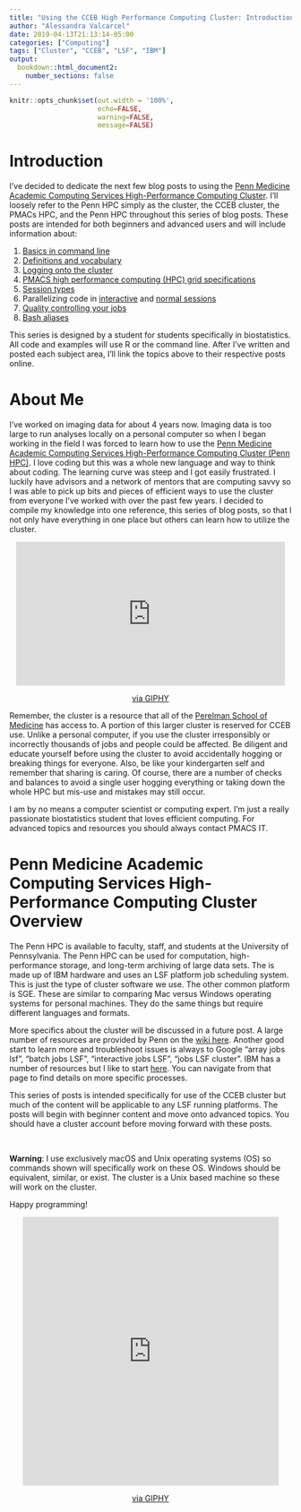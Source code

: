 ```yaml
---
title: "Using the CCEB High Performance Computing Cluster: Introduction"
author: "Alessandra Valcarcel"
date: 2019-04-13T21:13:14-05:00
categories: ["Computing"]
tags: ["Cluster", "CCEB", "LSF", "IBM"]
output: 
  bookdown::html_document2:
    number_sections: false
---
```


```r
knitr::opts_chunk$set(out.width = '100%', 
                      echo=FALSE, 
                      warning=FALSE, 
                      message=FALSE)
```

# Introduction

I've decided to dedicate the next few blog posts to using the [Penn Medicine Academic Computing Services High-Performance Computing Cluster](https://www.med.upenn.edu/hpc/). I'll loosely refer to the Penn HPC simply as the cluster, the CCEB cluster, the PMACs HPC, and the Penn HPC throughout this series of blog posts. These posts are intended for both beginners and advanced users and will include information about:

1. [Basics in command line](https://www.alessandravalcarcel.com/blog/2019-04-14-commandline/)
2. [Definitions and vocabulary](https://www.alessandravalcarcel.com/blog/2019-04-27-terminology/)
3. [Logging onto the cluster](https://www.alessandravalcarcel.com/blog/2019-04-23-ssh/)
4. [PMACS high performance computing (HPC) grid specifications](https://www.alessandravalcarcel.com/blog/2019-04-27-terminology/)
5. [Session types](https://www.alessandravalcarcel.com/blog/2019-06-05-sessions/)
6. Parallelizing code in [interactive](https://www.alessandravalcarcel.com/blog/2019-07-01-interactivesession2/) and [normal sessions](https://www.alessandravalcarcel.com/blog/2019-07-13-normalsession/)
7. [Quality controlling your jobs](https://www.alessandravalcarcel.com/blog/2019-08-31-qualitycontrol/)
8. [Bash aliases](https://www.alessandravalcarcel.com/blog/2019-06-12-interactivesession1/)

This series is designed by a student for students specifically in biostatistics. All code and examples will use R or the command line. After I've written and posted each subject area, I'll link the topics above to their respective posts online.

# About Me

I've worked on imaging data for about 4 years now. Imaging data is too large to run analyses locally on a personal computer so when I began working in the field I was forced to learn how to use the [Penn Medicine Academic Computing Services High-Performance Computing Cluster (Penn HPC)](https://www.med.upenn.edu/hpc/). I love coding but this was a whole new language and way to think about coding. The learning curve was steep and I got easily frustrated. I luckily have advisors and a network of mentors that are computing savvy so I was able to pick up bits and pieces of efficient ways to use the cluster from everyone I've worked with over the past few years. I decided to compile my knowledge into one reference, this series of blog posts, so that I not only have everything in one place but others can learn how to utilize the cluster.

<center>
<iframe src="https://giphy.com/embed/MCZ39lz83o5lC" width="480" height="257" frameBorder="0" class="giphy-embed" allowFullScreen></iframe><p><a href="https://giphy.com/gifs/MCZ39lz83o5lC">via GIPHY</a></p>
</center>

Remember, the cluster is a resource that all of the [Perelman School of Medicine](https://www.med.upenn.edu/) has access to. A portion of this larger cluster is reserved for CCEB use. Unlike a personal computer, if you use the cluster irresponsibly or incorrectly thousands of jobs and people could be affected. Be diligent and educate yourself before using the cluster to avoid accidentally hogging or breaking things for everyone. Also, be like your kindergarten self and remember that sharing is caring. Of course, there are a number of checks and balances to avoid a single user hogging everything or taking down the whole HPC but mis-use and mistakes may still occur. 

I am by no means a computer scientist or computing expert. I'm just a really passionate biostatistics student that loves efficient computing. For advanced topics and resources you should always contact PMACS IT.

# Penn Medicine Academic Computing Services High-Performance Computing Cluster Overview

The Penn HPC is available to faculty, staff, and students at the University of Pennsylvania. The Penn HPC can be used for computation, high-performance storage, and long-term archiving of large data sets. The is made up of IBM hardware and uses an LSF platform job scheduling system. This is just the type of cluster software we use. The other common platform is SGE. These are similar to comparing Mac versus Windows operating systems for personal machines. They do the same things but require different languages and formats. 

More specifics about the cluster will be discussed in a future post. A large number of resources are provided by Penn on the [wiki here](https://dbe.med.upenn.edu/secure/wiki/index.php?title=Getting_Started). Another good start to learn more and troubleshoot issues is always to Google "array jobs lsf", "batch jobs LSF", "interactive jobs LSF", "jobs LSF cluster". IBM has a number of resources but I like to start [here](https://www.ibm.com/support/knowledgecenter/en/SSWRJV_10.1.0/lsf_welcome/lsf_kc_get_started.html). You can navigate from that page to find details on more specific processes.

This series of posts is intended specifically for use of the CCEB cluster but much of the content will be applicable to any LSF running platforms. The posts will begin with beginner content and move onto advanced topics. You should have a cluster account before moving forward with these posts.

<br>

__Warning__: I use exclusively macOS and Unix operating systems (OS) so commands shown will specifically work on these OS. Windows should be equivalent, similar, or exist. The cluster is a Unix based machine so these will work on the cluster.

Happy programming!

<center>
<iframe src="https://giphy.com/embed/3oKIPnAiaMCws8nOsE" width="457" height="480" frameBorder="0" class="giphy-embed" allowFullScreen></iframe><p><a href="https://giphy.com/gifs/cat-kitten-computer-3oKIPnAiaMCws8nOsE">via GIPHY</a></p>
</center>

